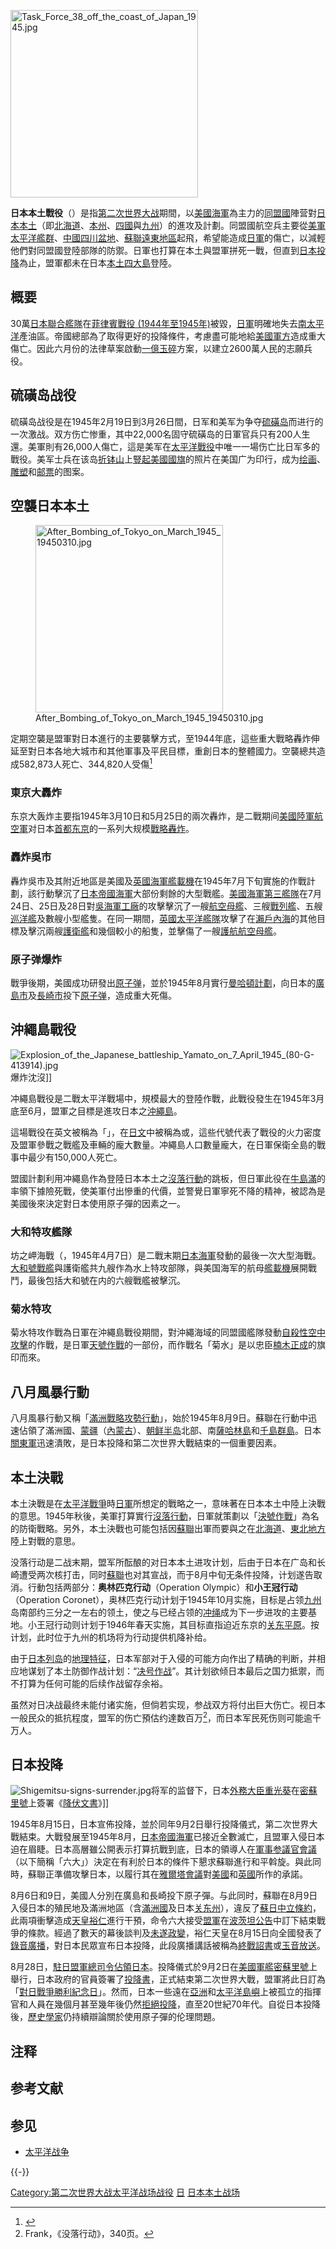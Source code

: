 [[Image:Task_Force_38_off_the_coast_of_Japan_1945.jpg|300px]]
{{Campaignbox Japan}}
{{Campaignbox World War II}}

'''日本本土戰役'''（{{lang-ja|日本本土の戦い}}）是指[[第二次世界大战|第二次世界大战]]期間，以[[美國海軍|美國海軍]]為主力的[[同盟國_(第二次世界大戰)|同盟國]]陣营對[[日本|日本]][[內地_(大日本帝國)|本土]]（即[[北海道|北海道]]、[[本州|本州]]、[[四國|四國]]與[[九州_(日本)|九州]]）的進攻及計劃。同盟國航空兵主要從[[美國太平洋艦隊|美軍太平洋艦群]]、[[中國|中國]][[四川盆地|四川盆地]]、[[蘇聯|蘇聯]][[遠東地區|遠東地區]]起飛，希望能造成[[日軍|日軍]]的傷亡，以減輕他們對同盟國登陸部隊的防禦。日軍也打算在本土與盟軍拼死一戰，但直到[[日本投降|日本投降]]為止，盟軍都未在日本[[日本列島|本土四大島]]登陸。

==概要==
30萬[[日本聯合艦隊|日本聯合艦隊]]在[[菲律賓戰役_(1944年至1945年)|菲律賓戰役 (1944年至1945年)]]被毀，[[日軍|日軍]]明確地失去[[南太平洋|南太平洋]]產油區。帝國總部為了取得更好的投降條件，考慮盡可能地給[[美國軍方|美國軍方]]造成重大傷亡。因此六月份的法律草案啟動[[一億玉碎|一億玉碎]]方案，以建立2600萬人民的志願兵役。

==硫磺岛战役==
{{main|硫磺岛战役}}
硫磺岛战役是在1945年2月19日到3月26日間，日军和美军为争夺[[硫磺岛|硫磺岛]]而进行的一次激战。双方伤亡惨重，其中22,000名固守硫磺岛的日軍官兵只有200人生還。美軍則有26,000人傷亡，這是美军在[[太平洋戰爭|太平洋戰役]]中唯一一場伤亡比日军多的戰役。美军士兵在该岛[[折钵山|折钵山]]上[[美軍士兵在硫磺島豎起國旗|豎起美國國旗]]的照片在美国广为印行，成为[[绘画|绘画]]、[[雕塑|雕塑]]和[[邮票|邮票]]的图案。

==空襲日本本土==
[[File:After_Bombing_of_Tokyo_on_March_1945_19450310.jpg|300px]]

定期空襲是盟軍對日本進行的主要襲擊方式，至1944年底，這些重大戰略轟炸伸延至對日本各地大城市和其他軍事及平民目標，重創日本的整體國力。空襲總共造成582,873人死亡、344,820人受傷<ref>{{Cite web |url=http://www.ne.jp/asahi/gakudosokai/s.y/sub59kuushyu.htm |title=東京空襲を記録する会資料 |access-date=2012-08-13 |archive-date=2016-03-04 |archive-url=https://web.archive.org/web/20160304225132/http://www.ne.jp/asahi/gakudosokai/s.y/sub59kuushyu.htm |dead-url=no }}</ref>

===東京大轟炸===
{{main|東京大轟炸}}
东京大轰炸主要指1945年3月10日和5月25日的兩次轟炸，是二戰期间[[美國陸軍航空軍|美國陸軍航空軍]]对日本[[首都|首都]][[东京|东京]]的一系列大规模[[戰略轟炸|戰略轟炸]]。

===轟炸吳市===
{{main|轟炸吳市 (1945年7月)}}
轟炸吳市及其附近地區是美國及[[英國|英國]][[海軍艦載機|海軍艦載機]]在1945年7月下旬實施的作戰計劃，該行動擊沉了[[日本帝國海軍|日本帝國海軍]]大部份剩餘的大型戰艦。[[第五艦隊_(美國海軍)|美國海軍第三艦隊]]在7月24日、25日及28日對[[吳海軍工廠|吳海軍工廠]]的攻擊擊沉了一艘[[航空母艦|航空母艦]]、三艘[[戰列艦|戰列艦]]、五艘[[巡洋艦|巡洋艦]]及數艘小型艦隻。在同一期間，[[英國太平洋艦隊|英國太平洋艦隊]]攻擊了在[[瀨戶內海|瀨戶內海]]的其他目標及擊沉兩艘[[護衛艦|護衛艦]]和幾個較小的船隻，並擊傷了一艘[[護航航空母艦|護航航空母艦]]。

===原子弹爆炸===
{{main|廣島與長崎原子彈爆炸|广岛市原子弹爆炸|長崎市原子彈爆炸}}
戰爭後期，美國成功研發出[[原子弹|原子弹]]，並於1945年8月實行[[曼哈頓計劃|曼哈頓計劃]]，向日本的[[廣島市|廣島市]]及[[長崎市|長崎市]]投下[[原子弹|原子弹]]，造成重大死傷。

== 沖繩島戰役 ==
{{Main|沖繩島戰役}}

[[File:Explosion_of_the_Japanese_battleship_Yamato_on_7_April_1945_(80-G-413914).jpg|right]]爆炸沈沒]]

冲繩島戰役是二戰太平洋戰場中，規模最大的登陸作戰{{NoteTag|盟軍將登陸行動及之後戰役的定為'''冰山行動'''。}}，此戰役發生在1945年3月底至6月，盟軍之目標是進攻日本之[[沖繩島|沖繩島]]。

這場戰役在英文被稱為「{{lang|en|Typhoon of Steel}}」，在[[日文|日文]]中被稱為{{nihongo|“铁雨”|鉄の雨|tetsu no ame}}或{{nihongo|“铁暴风”|鉄の暴風|tetsu no bōfū}}，這些代號代表了戰役的火力密度及盟軍參戰之戰艦及車輛的龐大數量。冲繩島人口數量龐大，在日軍保衛全島的戰事中最少有150,000人死亡。

盟國計劃利用冲繩島作為登陸日本本土之[[沒落行動|沒落行動]]的跳板，但日軍此役在[[牛島滿|牛島滿]]的率領下據險死戰，使美軍付出慘重的代價，並警覺日軍寧死不降的精神，被認為是美國後來決定對日本使用原子彈的因素之一。

=== 大和特攻艦隊 ===
{{Main|坊之岬海海戰}}

坊之岬海戰（{{lang|ja|坊ノ岬沖海戦}}，1945年4月7日）是二戰末期[[日本海軍|日本海軍]]發動的最後一次大型海戰。[[大和號戰艦|大和號戰艦]]與護衛艦共九艘作為水上特攻部隊，與美国海军的航母[[艦載機|艦載機]]展開戰鬥，最後包括大和號在内的六艘戰艦被擊沉。

=== 菊水特攻 ===
{{Main|菊水特攻作戰}}

菊水特攻作戰為日軍在沖繩島戰役期間，對沖繩海域的同盟國艦隊發動[[神風特攻隊|自殺性空中攻擊]]的作戰，是日軍[[天號作戰|天號作戰]]的一部份，而作戰名「菊水」是以忠臣[[楠木正成|楠木正成]]的旗印而來。

==八月風暴行動==
{{main|八月風暴行動}}
八月風暴行動又稱「[[滿洲戰略攻勢行動|滿洲戰略攻勢行動]]」，始於1945年8月9日。蘇聯在行動中迅速佔領了滿洲國、[[蒙疆聯合自治政府|蒙疆]]（[[內蒙古|內蒙古]]）、[[朝鮮_(稱謂)|朝鲜半岛]]北部、南[[庫頁島|薩哈林島]]和[[千島群島|千島群島]]。日本[[關東軍|關東軍]]迅速潰敗，是日本投降和第二次世界大戰結束的一個重要因素。

==本土決戰==
{{main|本土決戰|沒落行動}}
本土決戰是在[[太平洋戰爭|太平洋戰爭]]時[[日軍|日軍]]所想定的戰略之一，意味著在日本本土中陸上決戰的意思。1945年秋後，美軍打算實行[[沒落行動|沒落行動]]，日軍就策劃以「[[決號作戰|決號作戰]]」為名的防衛戰略。另外，本土決戰也可能包括因[[蘇聯|蘇聯]]出軍而要與之在[[北海道|北海道]]、[[東北地方|東北地方]]陸上對戰的意思。

没落行动是二战末期，盟军所酝酿的对日本本土进攻计划，后由于日本在广岛和长崎遭受两次核打击，同时[[蘇聯|蘇聯]]也对其宣战，而于8月中旬无条件投降，计划遂告取消。行動包括两部分：'''奥林匹克行动'''（Operation Olympic）和'''小王冠行动'''（Operation Coronet），奥林匹克行动计划于1945年10月实施，目标是占领[[九州_(日本)|九州]]岛南部约三分之一左右的领土，使之与已经占领的[[冲绳|冲绳]]成为下一步进攻的主要基地。小王冠行动则计划于1946年春天实施，其目标直指迫近东京的[[关东平原|关东平原]]。按计划，此时位于九州的机场将为行动提供机降补给。

由于[[日本列岛|日本列岛]]的[[日本地理|地理特征]]，日本军部对于入侵的可能方向作出了精确的判断，并相应地谋划了本土防御作战计划：“[[本土決戰|决号作战]]”。其计划欲倾日本最后之国力抵禦，而不打算为任何可能的后续作战留存余裕。

虽然对日决战最终未能付诸实施，但倘若实现，参战双方将付出巨大伤亡。视日本一般民众的抵抗程度，盟军的伤亡預估约達数百万<ref>Frank，《没落行动》，340页。</ref>，而日本军民死伤则可能逾千万人。

==日本投降==
{{main|日本投降}}

[[File:Shigemitsu-signs-surrender.jpg|thumb]]将军的监督下，日本[[外務大臣_(日本)|外務大臣]][[重光葵|重光葵]]在[[密蘇里號戰艦_(BB-63)|密蘇里號]]上簽署《[[降伏文書|降伏文書]]》]]

1945年8月15日，日本宣佈投降，並於同年9月2日舉行投降儀式，第二次世界大戰結束。大戰發展至1945年8月，[[日本帝國海軍|日本帝國海軍]]已接近全數滅亡，且盟軍入侵日本迫在眉睫。日本高層雖公開表示打算抗戰到底，日本的領導人在[[軍事参議官會議_(日本)|軍事参議官會議]]（以下簡稱「六大」）決定在有利於日本的條件下懇求蘇聯進行和平斡旋。與此同時，蘇聯正準備攻擊日本，以履行其在[[雅爾塔會議|雅爾塔會議]]對[[美國|美國]]和[[英國|英國]]所作的承諾。 

8月6日和9日，美國人分別在廣島和長崎投下原子彈。与此同时，蘇聯在8月9日入侵日本的殖民地及滿洲地區（含[[滿洲國|滿洲國]]及日本[[关东州|关东州]]），違反了[[蘇日中立條約|蘇日中立條約]]，此兩項衝擊造成[[天皇|天皇]][[裕仁|裕仁]]進行干預，命令六大接受[[同盟國_(第二次世界大戰)|盟軍]]在[[波茨坦公告|波茨坦公告]]中訂下結束戰爭的條款。經過了數天的幕後談判及[[宮城事件|未遂政變]]，裕仁天皇在8月15日向全國發表了[[錄音|錄音]][[廣播|廣播]]，對日本民眾宣布日本投降，此段廣播講話被稱為[[終戰詔書|終戰詔書]]或[[玉音放送|玉音放送]]。

8月28日，[[駐日盟軍總司令|駐日盟軍總司令]][[同盟國軍事佔領日本|佔領日本]]。投降儀式於9月2日在[[美國軍艦|美國軍艦]][[密蘇里號戰艦_(BB-63)|密蘇里號]]上舉行，日本政府的官員簽署了[[降伏文書|投降書]]，正式結束第二次世界大戰，盟軍將此日訂為「[[第二次世界大戰對日戰爭勝利紀念日|對日戰爭勝利紀念日]]」。然而，日本一些遠在[[亞洲|亞洲]]和[[太平洋島嶼|太平洋島嶼]]上被孤立的指揮官和人員在幾個月甚至幾年後仍然[[日本堅持自己|拒絕投降]]，直至20世紀70年代。自從日本投降後，[[歷史學家|歷史學家]]仍持續辯論關於使用原子彈的伦理問題。

== 注释 ==
{{NoteFoot}}

== 参考文献 ==
{{Reflist}}

== 参见 ==
{{Portal|第二次世界大战|美国军事|日本}}
* [[太平洋战争|太平洋战争]]

{{-}}
{{World War II}}

{{DEFAULTSORT:Japan Campaign}}
[[Category:第二次世界大战太平洋战场战役|Category:第二次世界大战太平洋战场战役]]
[[Category:蘇聯戰爭|日]]
[[Category:日本本土战场|]]